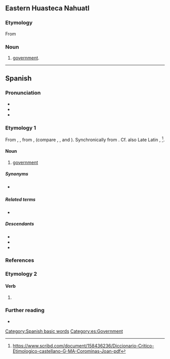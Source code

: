 ==Eastern Huasteca Nahuatl==

===Etymology===
From {{bor|nhe|es|gobierno}}

===Noun===
{{head|nhe|noun}}

# [[government]].

----

==Spanish==

===Pronunciation===
* {{es-IPA}}
* {{rhymes|es|eɾno}}
* {{hyph|es|go|bier|no}}

===Etymology 1===
From {{inh|es|osp|gouierno}}, {{m|osp|gouernio}}, from {{m|osp|gouernar}}, {{m|osp|gobernar||to govern}} (compare {{cog|ca|govern}}, {{cog|gl|goberno}}, {{cog|it|governo}} and {{cog|pt|governo}}). Synchronically from {{m|es|gobernar||to govern}}. Cf. also Late Latin {{m|la|gubernus}}, {{m|la|gubernius}}<ref>https://www.scribd.com/document/158436236/Diccionario-Critico-Etimologico-castellano-G-MA-Corominas-Joan-pdf</ref>.

====Noun====
{{es-noun|m}}

# [[government]]

=====Synonyms=====
* {{l|es|gobernamiento}} {{qualifier|rare}}

=====Related terms=====
* {{l|es|gobernar}}

=====Descendants=====
* {{desc|eu|gobernu|bor=1}}
* {{desc|ch|gobietno|bor=1}}
* {{desc|tl|gobyerno|bor=1}}

===References===
<references/>

===Etymology 2===
{{nonlemma}}

====Verb====
{{head|es|verb form}}

# {{es-verb form of|person=first-person|number=singular|tense=present|mood=indicative|ending=ar|gobernar}}

===Further reading===
* {{R:DRAE 2001}}

[[Category:Spanish basic words]]
[[Category:es:Government]]